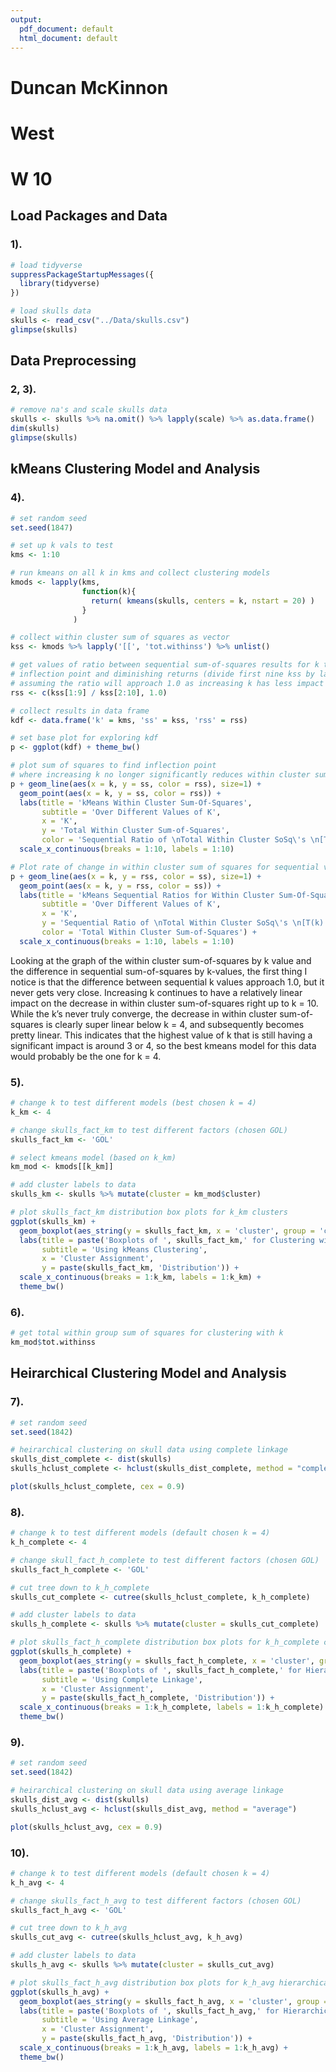 ```yaml
---
output:
  pdf_document: default
  html_document: default
---
```

# Duncan McKinnon
# West
# W 10

## Load Packages and Data 

### 1).

```r
# load tidyverse
suppressPackageStartupMessages({
  library(tidyverse)
})

# load skulls data
skulls <- read_csv("../Data/skulls.csv")
glimpse(skulls)
```

## Data Preprocessing

### 2, 3).

```r
# remove na's and scale skulls data
skulls <- skulls %>% na.omit() %>% lapply(scale) %>% as.data.frame()
dim(skulls)
glimpse(skulls)
```

## kMeans Clustering Model and Analysis

### 4).

```r
# set random seed
set.seed(1847)

# set up k vals to test
kms <- 1:10

# run kmeans on all k in kms and collect clustering models
kmods <- lapply(kms, 
                function(k){ 
                  return( kmeans(skulls, centers = k, nstart = 20) ) 
                } 
              )

# collect within cluster sum of squares as vector
kss <- kmods %>% lapply('[[', 'tot.withinss') %>% unlist()

# get values of ratio between sequential sum-of-squares results for k to help identify 
# inflection point and diminishing returns (divide first nine kss by last nine kss,
# assuming the ratio will approach 1.0 as increasing k has less impact on ss)
rss <- c(kss[1:9] / kss[2:10], 1.0)

# collect results in data frame
kdf <- data.frame('k' = kms, 'ss' = kss, 'rss' = rss)

# set base plot for exploring kdf
p <- ggplot(kdf) + theme_bw()

# plot sum of squares to find inflection point 
# where increasing k no longer significantly reduces within cluster sum of squares
p + geom_line(aes(x = k, y = ss, color = rss), size=1) + 
  geom_point(aes(x = k, y = ss, color = rss)) +
  labs(title = 'kMeans Within Cluster Sum-Of-Squares', 
       subtitle = 'Over Different Values of K',
       x = 'K',
       y = 'Total Within Cluster Sum-of-Squares',
       color = 'Sequential Ratio of \nTotal Within Cluster SoSq\'s \n[T(k) / T(k+1)]') +
  scale_x_continuous(breaks = 1:10, labels = 1:10)
```


```r
# Plot rate of change in within cluster sum of squares for sequential values of k
p + geom_line(aes(x = k, y = rss, color = ss), size=1) + 
  geom_point(aes(x = k, y = rss, color = ss)) +
  labs(title = 'kMeans Sequential Ratios for Within Cluster Sum-Of-Squares', 
       subtitle = 'Over Different Values of K',
       x = 'K',
       y = 'Sequential Ratio of \nTotal Within Cluster SoSq\'s \n[T(k) / T(k+1)]',
       color = 'Total Within Cluster Sum-of-Squares') +
  scale_x_continuous(breaks = 1:10, labels = 1:10)
```

Looking at the graph of the within cluster sum-of-squares by k value and the difference in sequential sum-of-squares by k-values, the first thing I notice is that the difference between sequential k values approach 1.0, but it never gets very close.  Increasing k continues to have a relatively linear impact on the decrease in within cluster sum-of-squares right up to k = 10.  While the k's never truly converge, the decrease in within cluster sum-of-squares is clearly super linear below k = 4, and subsequently becomes pretty linear.  This indicates that the highest value of k that is still having a significant impact is around 3 or 4, so the best kmeans model for this data would probably be the one for k = 4.

### 5).

```r
# change k to test different models (best chosen k = 4)
k_km <- 4

# change skulls_fact_km to test different factors (chosen GOL)
skulls_fact_km <- 'GOL' 

# select kmeans model (based on k_km)
km_mod <- kmods[[k_km]]

# add cluster labels to data
skulls_km <- skulls %>% mutate(cluster = km_mod$cluster)

# plot skulls_fact_km distribution box plots for k_km clusters
ggplot(skulls_km) +
  geom_boxplot(aes_string(y = skulls_fact_km, x = 'cluster', group = 'cluster')) + 
  labs(title = paste('Boxplots of ', skulls_fact_km,' for Clustering with k=', k_km, sep=''),
       subtitle = 'Using kMeans Clustering',
       x = 'Cluster Assignment',
       y = paste(skulls_fact_km, 'Distribution')) + 
  scale_x_continuous(breaks = 1:k_km, labels = 1:k_km) + 
  theme_bw()
```

### 6).

```r
# get total within group sum of squares for clustering with k
km_mod$tot.withinss
```

## Heirarchical Clustering Model and Analysis

### 7).

```r
# set random seed
set.seed(1842)

# heirarchical clustering on skull data using complete linkage
skulls_dist_complete <- dist(skulls)
skulls_hclust_complete <- hclust(skulls_dist_complete, method = "complete")

plot(skulls_hclust_complete, cex = 0.9)
```

### 8).

```r
# change k to test different models (default chosen k = 4)
k_h_complete <- 4

# change skull_fact_h_complete to test different factors (chosen GOL)
skulls_fact_h_complete <- 'GOL' 

# cut tree down to k_h_complete
skulls_cut_complete <- cutree(skulls_hclust_complete, k_h_complete)

# add cluster labels to data
skulls_h_complete <- skulls %>% mutate(cluster = skulls_cut_complete)

# plot skulls_fact_h_complete distribution box plots for k_h_complete clusters
ggplot(skulls_h_complete) +
  geom_boxplot(aes_string(y = skulls_fact_h_complete, x = 'cluster', group = 'cluster')) + 
  labs(title = paste('Boxplots of ', skulls_fact_h_complete,' for Hierarchical Clustering with k=', k_h_complete, sep=''),
       subtitle = 'Using Complete Linkage',
       x = 'Cluster Assignment',
       y = paste(skulls_fact_h_complete, 'Distribution')) + 
  scale_x_continuous(breaks = 1:k_h_complete, labels = 1:k_h_complete) + 
  theme_bw()
```

### 9).

```r
# set random seed
set.seed(1842)

# heirarchical clustering on skull data using average linkage
skulls_dist_avg <- dist(skulls)
skulls_hclust_avg <- hclust(skulls_dist_avg, method = "average")

plot(skulls_hclust_avg, cex = 0.9)
```

### 10).

```r
# change k to test different models (default chosen k = 4)
k_h_avg <- 4

# change skulls_fact_h_avg to test different factors (chosen GOL)
skulls_fact_h_avg <- 'GOL' 

# cut tree down to k_h_avg
skulls_cut_avg <- cutree(skulls_hclust_avg, k_h_avg)

# add cluster labels to data
skulls_h_avg <- skulls %>% mutate(cluster = skulls_cut_avg)

# plot skulls_fact_h_avg distribution box plots for k_h_avg hierarchical clusters
ggplot(skulls_h_avg) +
  geom_boxplot(aes_string(y = skulls_fact_h_avg, x = 'cluster', group = 'cluster')) + 
  labs(title = paste('Boxplots of ', skulls_fact_h_avg,' for Hierarchical Clustering with k=', k_h_avg, sep=''),
       subtitle = 'Using Average Linkage',
       x = 'Cluster Assignment',
       y = paste(skulls_fact_h_avg, 'Distribution')) + 
  scale_x_continuous(breaks = 1:k_h_avg, labels = 1:k_h_avg) + 
  theme_bw()
```

